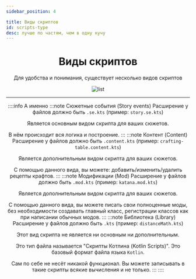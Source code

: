 ```yaml
---
sidebar_position: 4

title: Виды скриптов
id: scripts-type
desc: лучше по частям, чем в одну кучу
---
```



<div align="center">

# Виды скриптов

Для удобства и понимания, существует несколько видов скриптов

<div className="show">

![list](@site/static/img/doc/titles/list.png "Типа умный типа читает")

</div>

---

::::info А именно
:::note Сюжетные события (Story events)
Расширение у файлов должно быть `.se.kts` (пример: `story.se.kts`)

Является основным видом скрипта для ваших сюжетов.

В нём происходит вся логика и построение.
:::
:::note Контент (Content)
Расширение у файлов должно быть `.content.kts` (пример: `crafting-table.content.kts`)

Является дополнительным видом скрипта для ваших сюжетов.

С помощью данного вида, вы можете: добавить/изменить/удалить рецепты крафтов.
:::
:::note Модификации (Mod)
Расширение у файлов должно быть `.mod.kts` (пример: `katana.mod.kts`)

Является дополнительным видом скрипта для ваших сюжетов.

С помощью данного вида, вы можете писать свои полноценные моды, без необходимости создавать главный класс, регистрации классов как при написании обычных модов.
:::
:::note Библиотека (Library)
Расширение у файлов должно быть `.kts` (пример: `distanceMath.kts`)

Этот вид скрипта не является ни основным ни дополнительным.

Это тип файла называется "Скрипты Котлина (Kotlin Scripts)". Это базовый формат файла языка `Kotlin`.

Сам по себе не несёт никакой функционал. Вы можете записывать в такие скрипты всякие вычисления и не только.
:::
::::
</div>
